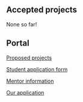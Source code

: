 == Accepted projects ==

None so far!

== Portal ==

[[Summer_of_Code_2010/Proposed_projects|Proposed projects]]

[[Summer_of_Code_2010/Student_Application|Student application form]]

[[Summer_of_Code_2010/Mentors|Mentor information]]

[[Summer_of_Code_2010/Mentor_Application|Our application]]